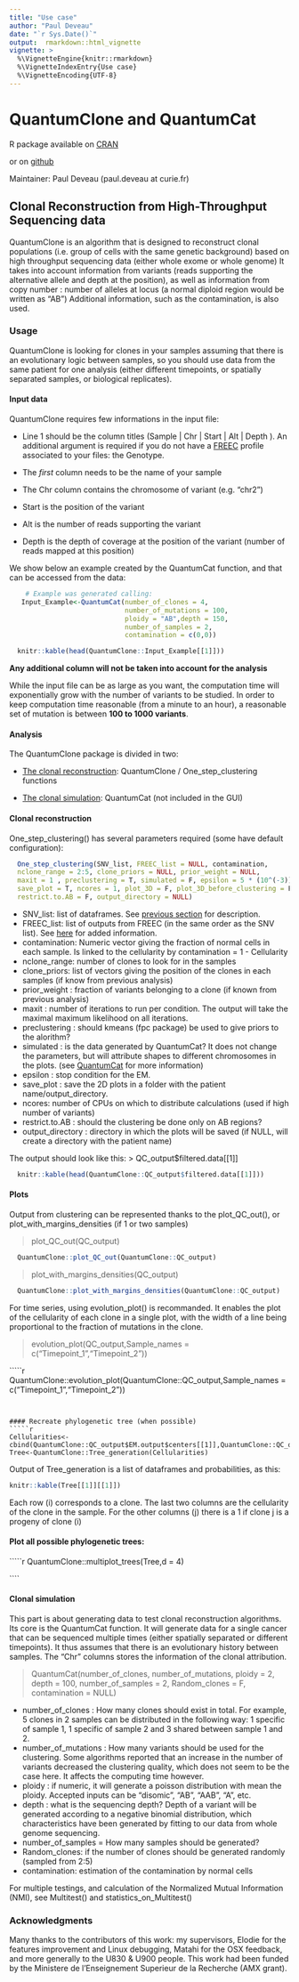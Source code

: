 ---
title: "Use case"
author: "Paul Deveau"
date: "`r Sys.Date()`"
output:  rmarkdown::html_vignette
vignette: >
  %\VignetteEngine{knitr::rmarkdown}
  %\VignetteIndexEntry{Use case}
  %\VignetteEncoding{UTF-8}
---

# QuantumClone and QuantumCat

R package available on [CRAN](https://cran.r-project.org/package=QuantumClone)

or on [github](https://github.com/DeveauP/QuantumClone)

Maintainer: Paul Deveau (paul.deveau at curie.fr)

## Clonal Reconstruction from High-Throughput Sequencing data

QuantumClone is an algorithm that is designed to reconstruct clonal populations (i.e. group of cells with the same genetic background) based on high throughput sequencing data (either whole exome or whole genome)
It takes into account information from variants (reads supporting the alternative allele and depth at the position), as well as information from copy number : number of alleles at locus (a normal diploid region would be written as "AB")
Additional information, such as the contamination, is also used.


### <a name="UA"></a>  Usage
QuantumClone is looking for clones in your samples assuming that there is an evolutionary logic between samples, so you should use data from the same patient for one analysis (either different timepoints, or spatially separated samples, or biological replicates).


#### Input data
QuantumClone requires few informations in the input file:
<a name="SNVD"></a>

* Line 1 should be the column titles (Sample | Chr | Start | Alt | Depth ). An additional argument is required if you do not have a [FREEC](http://bioinfo-out.curie.fr/projects/freec/) profile associated to your files: the Genotype.

* The *first* column needs to be the name of your sample

* The Chr column contains the chromosome of variant (e.g. "chr2")

* Start is the position of the variant

* Alt is the number of reads supporting the variant

* Depth is the depth of coverage at the position of the variant (number of reads mapped at this position)

We show below an example created by  the QuantumCat function, and that can be accessed from the data:
````{r QuantumCat_example, eval = FALSE}
    # Example was generated calling:
   Input_Example<-QuantumCat(number_of_clones = 4,
                             number_of_mutations = 100,
                             ploidy = "AB",depth = 150,
                             number_of_samples = 2,
                             contamination = c(0,0))
````
````{r,echo=FALSE}
  knitr::kable(head(QuantumClone::Input_Example[[1]]))
````


**Any additional column will not be taken into account for the analysis**


While the input file can be as large as you want, the computation time will exponentially grow with the number of variants to be studied. In order to keep computation time reasonable (from a minute to an hour), a reasonable set of mutation is between **100 to 1000 variants**.


#### Analysis
The QuantumClone package is divided in two:

* [The clonal reconstruction](#CR): QuantumClone / One_step_clustering functions

* [The clonal simulation](#CS): QuantumCat (not included in the GUI)

#### <a name="CR"></a> Clonal reconstruction
One_step_clustering() has several parameters required (some have default configuration):
````{r One_step_example, eval = FALSE}
  One_step_clustering(SNV_list, FREEC_list = NULL, contamination,
  nclone_range = 2:5, clone_priors = NULL, prior_weight = NULL,
  maxit = 1 , preclustering = T, simulated = F, epsilon = 5 * (10^(-3)),
  save_plot = T, ncores = 1, plot_3D = F, plot_3D_before_clustering = F,
  restrict.to.AB = F, output_directory = NULL)
````

* SNV_list: list of dataframes. See [previous section](#SNVD) for description.
* FREEC_list: list of outputs from FREEC (in the same order as the SNV list). See [here](#FREECD) for added information.
* contamination: Numeric vector giving the fraction of normal cells in each sample. Is linked to the cellularity by contamination = 1 - Cellularity
* nclone_range: number of clones to look for in the samples
* clone_priors: list of vectors giving the position of the clones in each samples (if know from previous analysis)
* prior_weight : fraction of variants belonging to a clone (if known from previous analysis)
* maxit : number of iterations to run per condition. The output will take the maximal maximum likelihood on all iterations.
* preclustering : should kmeans (fpc package) be used to give priors to the alorithm?
* simulated : is the data generated by QuantumCat? It does not change the parameters, but will attribute shapes to different chromosomes in the plots. (see [QuantumCat](#CS) for more information)
* epsilon : stop condition for the EM.
* save_plot : save the 2D plots in a folder with the patient name/output_directory.
* ncores: number of CPUs on which to distribute calculations (used if high number of variants)
* restrict.to.AB : should the clustering be done only on AB regions?
* output_directory : directory in which the plots will be saved (if NULL, will create a directory with the patient name)

The output should look like this:
> QC_output$filtered.data[[1]]

````{r out,echo= FALSE}
  knitr::kable(head(QuantumClone::QC_output$filtered.data[[1]]))
````

#### Plots

Output from clustering can be represented thanks to the plot_QC_out(), or plot_with_margins_densities (if 1 or two samples)

> plot_QC_out(QC_output)

````{r plot, echo= FALSE,warning=FALSE}
  QuantumClone::plot_QC_out(QuantumClone::QC_output)
````

> plot_with_margins_densities(QC_output)

````{r margin, echo= FALSE,warning=FALSE}
  QuantumClone::plot_with_margins_densities(QuantumClone::QC_output)
````

For time series, using evolution_plot() is recommanded. It enables the plot of the cellularity of each clone in a single plot, with the width of a line being proportional to the fraction of mutations in the clone.

> evolution_plot(QC_output,Sample_names = c("Timepoint_1","Timepoint_2"))

`````{r evol, echo = FALSE, warning = FALSE}
QuantumClone::evolution_plot(QuantumClone::QC_output,Sample_names = c("Timepoint_1","Timepoint_2"))

````


#### Recreate phylogenetic tree (when possible)
`````{r Tree, echo = TRUE, warning = FALSE,eval=TRUE}
Cellularities<-cbind(QuantumClone::QC_output$EM.output$centers[[1]],QuantumClone::QC_output$EM.output$centers[[2]])
Tree<-QuantumClone::Tree_generation(Cellularities)

````

Output of Tree_generation is a list of dataframes and probabilities, as this:
````{r ShowTree, echo = FALSE}
knitr::kable(Tree[[1]][[1]])
````
Each row (i) corresponds to a clone. The last two columns are the cellularity of the clone in the sample.
For the other columns (j) there is a 1 if clone j is a progeny of clone (i)

#### Plot all possible phylogenetic trees:
`````{r TreePlot, echo = TRUE, warning = FALSE,eval=TRUE}
QuantumClone::multiplot_trees(Tree,d = 4)

````

#### <a name="CS"></a> Clonal simulation
This part is about generating data to test clonal reconstruction algorithms. Its core is the QuantumCat function. It will generate data for a single cancer that can be sequenced multiple times (either spatially separated or different timepoints). It thus assumes that there is an evolutionary history between samples. The "Chr" columns stores the information of the clonal attribution.

> QuantumCat(number_of_clones, number_of_mutations, ploidy = 2, depth = 100,
  number_of_samples = 2, Random_clones = F, contamination = NULL)

* number_of_clones : How many clones should exist in total. For example, 5 clones in 2 samples can be distributed in the following way: 1 specific of sample 1, 1 specific of sample 2 and 3 shared between sample 1 and 2.
* number_of_mutations : How many variants should be used for the clustering. Some algorithms reported that an increase in the number of variants decreased the clustering quality, which does not seem to be the case here. It affects the computing time however.
* ploidy : if numeric, it will generate a poisson distribution with mean the ploidy. Accepted inputs can be "disomic", "AB", "AAB", "A", etc.
* depth : what is the sequencing depth? Depth of a variant will be generated according to a negative binomial distribution, which characteristics have been generated by fitting to our data from whole genome sequencing.
* number_of_samples = How many samples should be generated?
* Random_clones: if the number of clones should be generated randomly (sampled from 2:5)
* contamination: estimation of the contamination by normal cells

For multiple testings, and calculation of the Normalized Mutual Information (NMI), see Multitest() and statistics_on_Multitest()

### Acknowledgments
Many thanks to the contributors of this work: my supervisors, Elodie for the features improvement and Linux debugging, Matahi for the OSX feedback, and more generally to the U830 & U900 people. This work had been funded by the Ministere de l'Enseignement Superieur de la Recherche (AMX grant).
